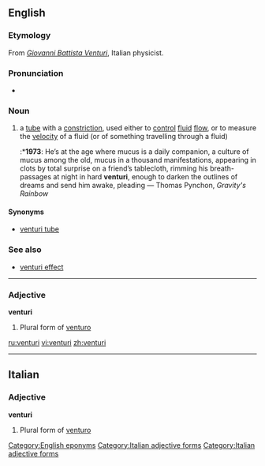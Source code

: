==English==

{{wikipedia}}
===Etymology===
From ''[[w:Giovanni Battista Venturi|Giovanni Battista Venturi]]'', Italian physicist.

===Pronunciation===
* {{IPA|/vɛn'tjʊəri/}}

===Noun===
{{en-noun|venturi}}

# a [[tube]] with a [[constriction]], used either to [[control]] [[fluid]] [[flow]], or to measure the [[velocity]] of a fluid (or of something travelling through a fluid)
#:*'''1973''': He’s at the age where mucus is a daily companion, a culture of mucus among the old, mucus in a thousand manifestations, appearing in clots by total surprise on a friend’s tablecloth, rimming his breath-passages at night in hard '''venturi''', enough to darken the outlines of dreams and send him awake, pleading — Thomas Pynchon, ''Gravity's Rainbow''

====Synonyms====
*[[venturi tube]]

===See also===
*[[venturi effect]]

[[Category:English eponyms]]
----

===Adjective===
'''venturi''' {{m}}

# Plural form of [[venturo]]
[[Category:Italian adjective forms]]

[[ru:venturi]]
[[vi:venturi]]
[[zh:venturi]]

----
==Italian==

===Adjective===
'''venturi''' {{m}}

# Plural form of [[venturo]]
[[Category:Italian adjective forms]]
{{rfc-auto}}